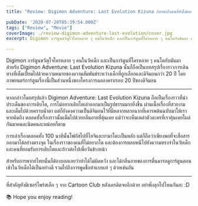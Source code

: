 ```yaml
---
title: "Review: Digimon Adventure: Last Evolution Kizuna ถ้อยคำถึงคนที่ยังไม่อยากโต และหลบหนีไปอยู่ในความทรงจำของวัยเด็ก"

pubDate: '2020-07-20T05:39:54.000Z'
tags: ["Review", "Movie"]
coverImage: ./review-digimon-adventure-last-evolution/cover.jpg
excerpt: Digimon การ์ตูนขวัญใจใครหลาย ๆ คนในวัยเด็ก และเป็นการ์ตูนที่ใครหลาย ๆ คนโตกับมันมา สำหรับ Digimon Adventure Last Evolution Kizuna นั้นก็ถือเป็นบทสรุปเรื่องราวการเดินทางที่เต็มเปี่ยมไปด้วยความหมายของความสัมพันธ์ระหว่างเด็กที่ถูกเลือกและดิจิมอนกว่า 20 ปี โดยภาพยนตร์การ์ตูนเรื่องนี้เป็นส่วนหนึ่งของโครงการฉลองครบรอบ 20 ปีของดิจิมอน

---
```



Digimon การ์ตูนขวัญใจใครหลาย ๆ คนในวัยเด็ก และเป็นการ์ตูนที่ใครหลาย ๆ คนโตกับมันมา สำหรับ Digimon Adventure: Last Evolution Kizuna นั้นก็ถือเป็นบทสรุปเรื่องราวการเดินทางที่เต็มเปี่ยมไปด้วยความหมายของความสัมพันธ์ระหว่างเด็กที่ถูกเลือกและดิจิมอนกว่า 20 ปี โดยภาพยนตร์การ์ตูนเรื่องนี้เป็นส่วนหนึ่งของโครงการฉลองครบรอบ 20 ปีของดิจิมอน

---

หากกล่าวโดยสรุปแล้ว Digimon Adventure: Last Evolution Kizuna ถือเป็นเรื่องราวที่นำประเด็นของการเติบโต, การไม่อยากเติบโตเล่าออกมาเป็นรูปธรรมมากยิ่งขึ้น ผ่านเนื้อเรื่องที่สวยงามและเต็มไปด้วยคราบน้ำตา แต่ก็ยังคงความเป็นดิจิมอนไว้ที่มีหลากหลายฉากที่เคารพต้นฉบับมาให้เราหายคิดถึง ตลอดทั้งเรื่องราวนั้นเต็มไปด้วยกลิ่นอายที่คุ้นเคย แม้ว่าจะเห็นเหล่าตัวละครที่เราคุ้นเคยโผล่กันมาคนละนิดคนละหน่อยก็ตาม

การเล่าเรื่องตลอดทั้ง 100 นาทีนั้นโฟกัสไปที่ไทจิและยามาโตะเป็นหลัก แต่ก็ถือว่าเพียงพอที่จะสื่อสารออกมาได้อย่างตรงจุด ในเรื่องราวของคนที่ไม่อยากโต และต้องการหลบหนีไปยังความทรงจำในวัยเด็ก และคนที่ยอมรับการเติบโตและก้าวต่อไปเพื่อวันข้างหน้า

สำหรับการพากย์ไทยนั้นก็ต้องบอกเลยว่าทำได้ไม่ผิดหวัง และได้กลิ่นอายของการตื่นมารอดูการ์ตูนตอนเช้าในวัยเด็กได้เป็นอย่างดี รวมไปถึงการพูดชื่อท่าแบบเท่ ๆ ด้วยเช่นกัน

---

ที่สำคัญยังมีเซอร์ไพร์สเล็ก ๆ จาก Cartoon Club หลังเครดิตจบอีกด้วย อย่าพึ่งลุกไปไหนกันละ :D

<Callout type="tip" title="Thanks for reading">
  📚 Hope you enjoy reading!
</Callout>

